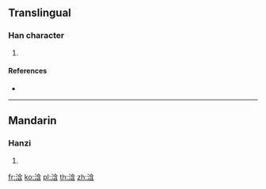 ==Translingual==

===Han character===
{{Han char|rn=85|rad=水|as=07|sn=10|four=|canj=EOIR,XEOIR}}

# {{defn|Han|sort=水07}}

====References====
* {{Han ref|kx=0623.240|dkj=17461|dj=1021.130|hdz=31630.010|uh=6D5B|ud=27995}}

----

==Mandarin==

===Hanzi===
{{cmn-hanzi|pin=[[hán]] ([[han2]]), [[hàn]] ([[han4]])|wg=han<sup>2</sup>, han<sup>4</sup>}}

# {{defn|lang=cmn|sort=水07}}

[[fr:浛]]
[[ko:浛]]
[[pl:浛]]
[[th:浛]]
[[zh:浛]]